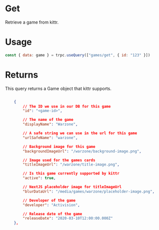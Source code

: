 # Get

Retrieve a game from kittr.

# Usage

```js
const { data: game } = trpc.useQuery(["games/get", { id: "123" }])
```

# Returns

This query returns a Game object that kittr supports.

```json

	{
        // The ID we use in our DB for this game
		"id": "<game-id>",

        // The name of the game
		"displayName": "Warzone",

        // A safe string we can use in the url for this game
		"urlSafeName": "warzone",

        // Background image for this game
        "backgroundImageUrl": "/warzone/background-image.png",

        // Image used for the games cards
		"titleImageUrl": "/warzone/title-image.png",

        // Is this game currently supported by kittr
		"active": true,

        // NextJS placeholder image for titleImageUrl
		"blurDataUrl": "/media/games/warzone/placeholder-image.png",

        // Developer of the game
		"developer": "Activision",

        // Release date of the game
		"releaseDate": "2020-03-10T12:00:00.000Z"
	},
```
